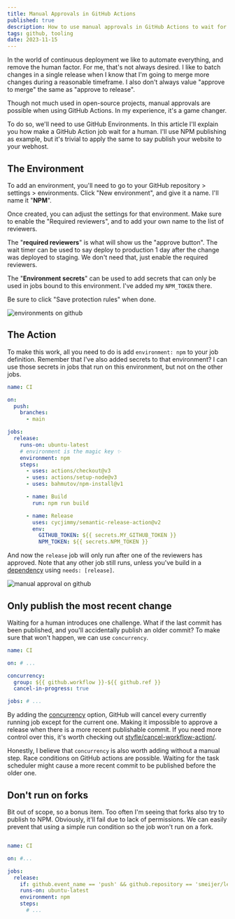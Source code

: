 ```yaml
---
title: Manual Approvals in GitHub Actions
published: true
description: How to use manual approvals in GitHub Actions to wait for a human to approve a release.
tags: github, tooling
date: 2023-11-15
---
```


In the world of continuous deployment we like to automate everything, and remove the human factor.  For me, that's not always desired. I like to batch changes in a single release when I know that I'm going to merge more changes during a reasonable timeframe. I also don't always value "approve to merge" the same as "approve to release".

Though not much used in open-source projects, manual approvals are possible when using GitHub Actions. In my experience, it's a game changer.

To do so, we'll need to use GitHub Environments. In this article I'll explain you how make a GitHub Action job wait for a human. I'll use NPM publishing as example, but it's trivial to apply the same to say publish your website to your webhost.

## The Environment

To add an environment, you'll need to go to your GitHub repository > settings > environments. Click "New environment", and give it a name. I'll name it "**NPM**".

Once created, you can adjust the settings for that environment. Make sure to enable the "Required reviewers", and to add your own name to the list of reviewers.

The "**required reviewers**" is what will show us the "approve button". The wait timer can be used to say deploy to production 1 day after the change was deployed to staging. We don't need that, just enable the required reviewers.

The "**Environment secrets**" can be used to add secrets that can only be used in jobs bound to this environment. I've added my `NPM_TOKEN` there.

Be sure to click "Save protection rules" when done.

![environments on github](/articles/manual-approvals-in-github-actions-2.png)

## The Action

To make this work, all you need to do is add `environment: npm` to your job definition. Remember that I've also added secrets to that environment? I can use those secrets in jobs that run on this environment, but not on the other jobs.

```yml
name: CI

on:
  push:
    branches:
      - main

jobs:
  release:
    runs-on: ubuntu-latest
    # environment is the magic key ✨
    environment: npm
    steps:
      - uses: actions/checkout@v3
      - uses: actions/setup-node@v3
      - uses: bahmutov/npm-install@v1

      - name: Build
        run: npm run build

      - name: Release
        uses: cycjimmy/semantic-release-action@v2
        env:
          GITHUB_TOKEN: ${{ secrets.MY_GITHUB_TOKEN }}
          NPM_TOKEN: ${{ secrets.NPM_TOKEN }}
```

And now the `release` job will only run after one of the reviewers has approved. Note that any other job still runs, unless you've build in a [dependency](https://docs.github.com/en/actions/using-workflows/workflow-syntax-for-github-actions#jobsjob_idneeds) using `needs: [release]`.

![manual approval on github](/articles/manual-approvals-in-github-actions-1.png)

## Only publish the most recent change

Waiting for a human introduces one challenge. What if the last commit has been published, and you'll accidentally publish an older commit? To make sure that won't happen, we can use `concurrency`.

```yaml
name: CI

on: # ...

concurrency:
  group: ${{ github.workflow }}-${{ github.ref }}
  cancel-in-progress: true

jobs: # ...
```

By adding the [concurrency](https://docs.github.com/en/actions/using-jobs/using-concurrency) option, GitHub will cancel every currently running job except for the current one. Making it impossible to approve a release when there is a more recent publishable commit. If you need more control over this, it's worth checking out [styfle/cancel-workflow-action/](https://github.com/styfle/cancel-workflow-action).

Honestly, I believe that `concurrency` is also worth adding without a manual step. Race conditions on GitHub actions are possible. Waiting for the task scheduler might cause a more recent commit to be published before the older one.

## Don't run on forks

Bit out of scope, so a bonus item. Too often I'm seeing that forks also try to publish to NPM. Obviously, it'll fail due to lack of permissions. We can easily prevent that using a simple run condition so the job won't run on a fork.

```yml

name: CI

on: #...

jobs:
  release:
    if: github.event_name == 'push' && github.repository == 'smeijer/leaflet-geosearch'
    runs-on: ubuntu-latest
    environment: npm
    steps:
      # ...
```
